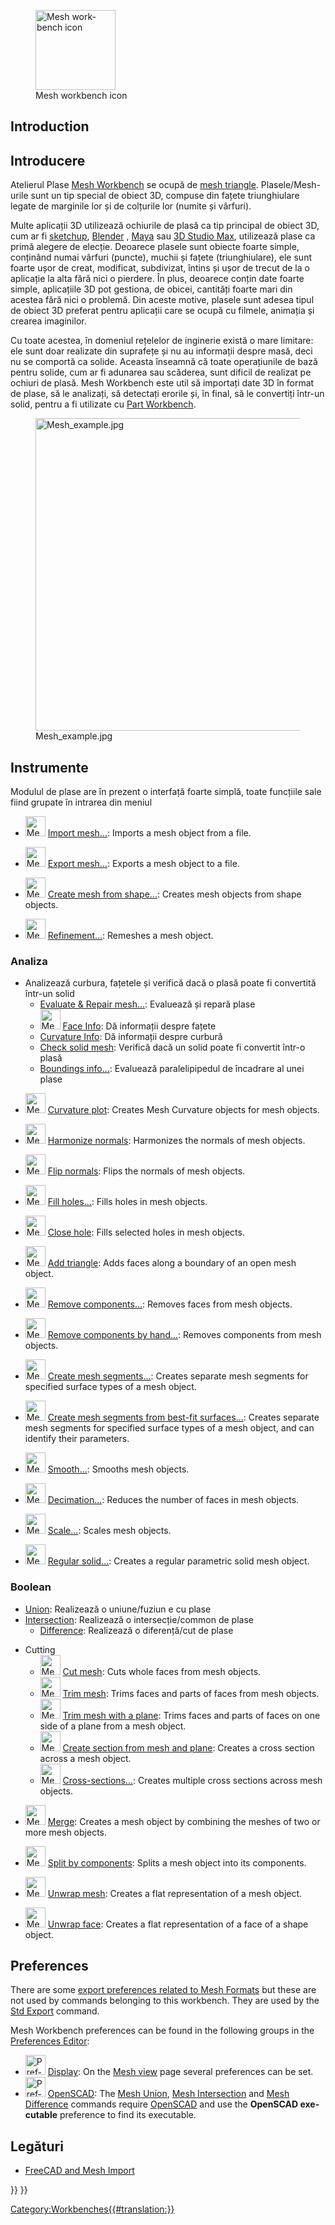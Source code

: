 <languages/>

<div class="mw-translate-fuzzy">
{{Docnav
|[[Inspection Workbench|Inspection Workbench]]
|[[OpenSCAD Workbench|OpenSCAD Workbench]]
|IconL=Workbench_Inspection.svg
|IconR=Workbench_OpenSCAD.svg
}}
</div>

<div lang="en" dir="ltr" class="mw-content-ltr">
[[Image:Workbench_Mesh.svg|thumb|128px|Mesh workbench icon]]
</div>

{{TOCright}}

<div lang="en" dir="ltr" class="mw-content-ltr">
==Introduction==
</div>

<div class="mw-translate-fuzzy">
== Introducere ==
Atelierul Plase [[Mesh Workbench]] se ocupă de [http://en.wikipedia.org/wiki/Triangle_mesh mesh triangle]. Plasele/Mesh-urile sunt un tip special de obiect 3D, compuse din fațete triunghiulare legate de marginile lor și de colțurile lor (numite și vârfuri).
</div>

<div class="mw-translate-fuzzy">
Multe aplicații 3D utilizează ochiurile de plasă ca tip principal de obiect 3D, cum ar fi [http://en.wikipedia.org/wiki/Sketchup sketchup], [http://en.wikipedia.org/wiki/Blender_(software) Blender] , [http://en.wikipedia.org/wiki/Maya_(software) Maya] sau [http://en.wikipedia.org/wiki/3d_max 3D Studio Max], utilizează plase ca primă alegere de elecție. Deoarece plasele sunt obiecte foarte simple, conținând numai vârfuri (puncte), muchii și fațete (triunghiulare), ele sunt foarte ușor de creat, modificat, subdivizat, întins și ușor de trecut de la o aplicație la alta fără nici o pierdere. În plus, deoarece conțin date foarte simple, aplicațiile 3D pot gestiona, de obicei, cantități foarte mari din acestea fără nici o problemă. Din aceste motive, plasele sunt adesea tipul de obiect 3D preferat pentru aplicații care se ocupă cu filmele, animația și crearea imaginilor.
</div>

<div class="mw-translate-fuzzy">
Cu toate acestea, în domeniul rețelelor de inginerie există o mare limitare: ele sunt doar realizate din suprafețe și nu au informații despre masă, deci nu se comportă ca solide. Aceasta înseamnă că toate operațiunile de bază pentru solide, cum ar fi adunarea sau scăderea, sunt dificil de realizat pe ochiuri de plasă. Mesh Workbench este util să importați date 3D în format de plase, să le analizați, să detectați erorile și, în final, să le convertiți într-un solid, pentru a fi utilizate cu [[Part Workbench]].
</div>

[[Image:Mesh_example.jpg|500px]]

<span id="Tools"></span>
<div class="mw-translate-fuzzy">
== Instrumente ==
</div>

<div class="mw-translate-fuzzy">
Modulul de plase are în prezent o interfață foarte simplă, toate funcțiile sale fiind grupate în intrarea din meniul {{MenuCommand|Mesh}}
</div>

<div lang="en" dir="ltr" class="mw-content-ltr">
* [[Image:Mesh_Import.svg|32px]] [[Mesh_Import|Import mesh...]]: Imports a mesh object from a file.
</div>

<div lang="en" dir="ltr" class="mw-content-ltr">
* [[Image:Mesh_Export.svg|32px]] [[Mesh_Export|Export mesh...]]: Exports a mesh object to a file.
</div>

<div lang="en" dir="ltr" class="mw-content-ltr">
* [[Image:Mesh_FromPartShape.svg|32px]] [[Mesh_FromPartShape|Create mesh from shape...]]: Creates mesh objects from shape objects.
</div>

<div lang="en" dir="ltr" class="mw-content-ltr">
* [[Image:Mesh_RemeshGmsh.svg|32px]] [[Mesh_RemeshGmsh|Refinement...]]: Remeshes a mesh object.
</div>

<div class="mw-translate-fuzzy">
===Analiza===
* Analizează curbura, fațetele și verifică dacă o plasă poate fi convertită într-un solid
** [[Mesh EvaluateRepair|Evaluate & Repair mesh...]]: Evaluează și repară plase
** [[Image:Mesh EvaluateFacet.png|32px]] [[Mesh EvaluateFacet|Face Info]]: Dă informații despre fațete
** [[Mesh EvaluateCurvature|Curvature Info]]: Dă informații despre curbură
** [[Mesh EvaluateSolid|Check solid mesh]]: Verifică dacă un solid poate fi convertit într-o plasă
** [[Mesh BoundingBox|Boundings info...]]: Evaluează paralelipipedul de încadrare al unei plase
</div>

<div lang="en" dir="ltr" class="mw-content-ltr">
* [[Image:Mesh_VertexCurvature.svg|32px]] [[Mesh_VertexCurvature|Curvature plot]]: Creates Mesh Curvature objects for mesh objects.
</div>

<div lang="en" dir="ltr" class="mw-content-ltr">
* [[Image:Mesh_HarmonizeNormals.svg|32px]] [[Mesh_HarmonizeNormals|Harmonize normals]]: Harmonizes the normals of mesh objects.
</div>

<div lang="en" dir="ltr" class="mw-content-ltr">
* [[Image:Mesh_FlipNormals.svg|32px]] [[Mesh_FlipNormals|Flip normals]]: Flips the normals of mesh objects.
</div>

<div lang="en" dir="ltr" class="mw-content-ltr">
* [[Image:Mesh_FillupHoles.svg|32px]] [[Mesh_FillupHoles|Fill holes...]]: Fills holes in mesh objects.
</div>

<div lang="en" dir="ltr" class="mw-content-ltr">
* [[Image:Mesh_FillInteractiveHole.svg|32px]] [[Mesh_FillInteractiveHole|Close hole]]: Fills selected holes in mesh objects.
</div>

<div lang="en" dir="ltr" class="mw-content-ltr">
* [[Image:Mesh_AddFacet.svg|32px]] [[Mesh_AddFacet|Add triangle]]: Adds faces along a boundary of an open mesh object.
</div>

<div lang="en" dir="ltr" class="mw-content-ltr">
* [[Image:Mesh_RemoveComponents.svg|32px]] [[Mesh_RemoveComponents|Remove components...]]: Removes faces from mesh objects.
</div>

<div lang="en" dir="ltr" class="mw-content-ltr">
* [[Image:Mesh_RemoveCompByHand.svg|32px]] [[Mesh_RemoveCompByHand|Remove components by hand...]]: Removes components from mesh objects.
</div>

<div lang="en" dir="ltr" class="mw-content-ltr">
* [[Image:Mesh_Segmentation.svg|32px]] [[Mesh_Segmentation|Create mesh segments...]]: Creates separate mesh segments for specified surface types of a mesh object.
</div>

<div lang="en" dir="ltr" class="mw-content-ltr">
* [[Image:Mesh_SegmentationBestFit.svg|32px]] [[Mesh_SegmentationBestFit|Create mesh segments from best-fit surfaces...]]: Creates separate mesh segments for specified surface types of a mesh object, and can identify their parameters.
</div>

<div lang="en" dir="ltr" class="mw-content-ltr">
* [[Image:Mesh_Smoothing.svg|32px]] [[Mesh_Smoothing|Smooth...]]: Smooths mesh objects.
</div>

<div lang="en" dir="ltr" class="mw-content-ltr">
* [[Image:Mesh_Decimating.svg|32px]] [[Mesh_Decimating|Decimation...]]: Reduces the number of faces in mesh objects.
</div>

<div lang="en" dir="ltr" class="mw-content-ltr">
* [[Image:Mesh_Scale.svg|32px]] [[Mesh_Scale|Scale...]]: Scales mesh objects.
</div>

<div lang="en" dir="ltr" class="mw-content-ltr">
* [[Image:Mesh_BuildRegularSolid.svg|32px]] [[Mesh_BuildRegularSolid|Regular solid...]]: Creates a regular parametric solid mesh object.
</div>

<div class="mw-translate-fuzzy">
=== Boolean ===
* [[Mesh Union|Union]]: Realizează o uniune/fuziun e cu plase
* [[Mesh Intersection|Intersection]]: Realizează o intersecție/common de plase
** [[Mesh Difference|Difference]]: Realizează o diferență/cut de plase
</div>

<div class="mw-translate-fuzzy">
* Cutting
** [[Image:Mesh_PolyCut.svg|32px]] [[Mesh_PolyCut|Cut mesh]]: Cuts whole faces from mesh objects.
** [[Image:Mesh_PolyTrim.svg|32px]] [[Mesh_PolyTrim|Trim mesh]]: Trims faces and parts of faces from mesh objects.
** [[Image:Mesh_TrimByPlane.svg|32px]] [[Mesh_TrimByPlane|Trim mesh with a plane]]: Trims faces and parts of faces on one side of a plane from a mesh object.
** [[Image:Mesh_SectionByPlane.svg|32px]] [[Mesh_SectionByPlane|Create section from mesh and plane]]: Creates a cross section across a mesh object.
** [[Image:Mesh_CrossSections.svg|32px]] [[Mesh_CrossSections|Cross-sections...]]: Creates multiple cross sections across mesh objects. {{Version|0.19}}
</div>

<div lang="en" dir="ltr" class="mw-content-ltr">
* [[Image:Mesh_Merge.svg|32px]] [[Mesh_Merge|Merge]]: Creates a mesh object by combining the meshes of two or more mesh objects.
</div>

<div lang="en" dir="ltr" class="mw-content-ltr">
* [[Image:Mesh_SplitComponents.svg|32px]] [[Mesh_SplitComponents|Split by components]]: Splits a mesh object into its components.
</div>

<div lang="en" dir="ltr" class="mw-content-ltr">
* [[Image:MeshPart_CreateFlatMesh.svg|32px]] [[MeshPart_CreateFlatMesh|Unwrap mesh]]: Creates a flat representation of a mesh object.
</div>

<div lang="en" dir="ltr" class="mw-content-ltr">
* [[Image:MeshPart_CreateFlatFace.svg|32px]] [[MeshPart_CreateFlatFace|Unwrap face]]: Creates a flat representation of a face of a shape object.
</div>

<span id="Preferences"></span>
<div class="mw-translate-fuzzy">
== Preferences ==
</div>

<div lang="en" dir="ltr" class="mw-content-ltr">
There are some [[Import_Export_Preferences#Mesh_Formats|export preferences related to Mesh Formats]] but these are not used by commands belonging to this workbench. They are used by the [[Std_Export|Std Export]] command.
</div>

<div lang="en" dir="ltr" class="mw-content-ltr">
Mesh Workbench preferences can be found in the following groups in the [[Preferences_Editor|Preferences Editor]]:
* [[Image:Preferences-display.svg|32px]] [[Preferences_Editor#Display|Display]]: On the [[Preferences_Editor#Mesh_view|Mesh view]] page several preferences can be set.
* [[Image:Preferences-openscad.svg|32px]] [[OpenSCAD_Preferences|OpenSCAD]]: The [[Mesh_Union|Mesh Union]], [[Mesh_Intersection|Mesh Intersection]] and [[Mesh_Difference|Mesh Difference]] commands require [http://www.openscad.org/ OpenSCAD] and use the '''OpenSCAD executable''' preference to find its executable.
</div>

<span id="Notes"></span>
<div class="mw-translate-fuzzy">
==Legături==
</div>

<div class="mw-translate-fuzzy">
* [[FreeCAD and Mesh Import]]
</div>


<div class="mw-translate-fuzzy">
{{Docnav
|[[Inspection Workbench|Inspection Workbench]]
|[[OpenSCAD Workbench|OpenSCAD Workbench]]
|IconL=Workbench_Inspection.svg
|IconR=Workbench_OpenSCAD.svg
}}
</div>

{{Mesh Tools navi{{#translation:}}}}
{{Userdocnavi{{#translation:}}}}
[[Category:Workbenches{{#translation:}}]]